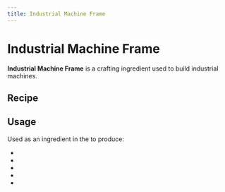 ```yaml
---
title: Industrial Machine Frame
---
```


<ItemImage file="industrial_machine_frame" alt="Industrial Machine Frame" size="200" />

# Industrial Machine Frame

**Industrial Machine Frame** is a crafting ingredient used to build industrial machines.

## Recipe

<CraftingTable recipe="input techreborn:chrome_plate techreborn:titanium_plate techreborn:chrome_plate input techreborn:titanium_plate techreborn:advanced_machine_frame techreborn:titanium_plate input techreborn:chrome_plate techreborn:titanium_plate techreborn:chrome_plate output techreborn:industrial_machine_frame"/>

## Usage

Used as an ingredient in the <McItem slug="minecraft:crafting_table" inline={true}/> to produce:

- <McItem slug="techreborn:distillation_tower" inline={true}/>
- <McItem slug="techreborn:industrial_machine_casing" inline={true}/>
- <McItem slug="techreborn:industrial_storage_unit" inline={true}/>
- <McItem slug="techreborn:quantum_storage_unit" inline={true}/>
- <McItem slug="techreborn:industrial_chunkloader" inline={true}/>
